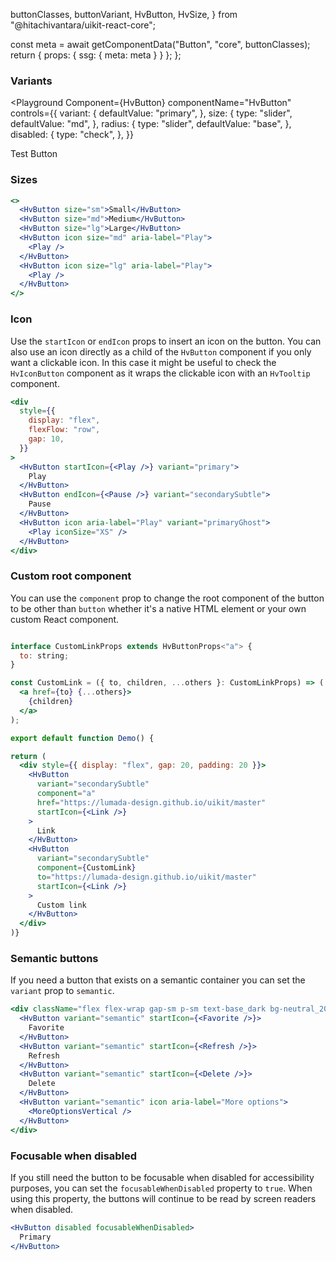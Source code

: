   buttonClasses,
  buttonVariant,
  HvButton,
  HvSize,
} from "@hitachivantara/uikit-react-core";




  const meta = await getComponentData("Button", "core", buttonClasses);
  return { props: { ssg: { meta: meta } } };
};

<Description />

<Page>

### Variants

<Playground
  Component={HvButton}
  componentName="HvButton"
  controls={{
    variant: {
      defaultValue: "primary",
    },
    size: {
      type: "slider",
      defaultValue: "md",
    },
    radius: {
      type: "slider",
      defaultValue: "base",
    },
    disabled: {
      type: "check",
    },
  }}
>
  Test Button
</Playground>

### Sizes

```jsx live
<>
  <HvButton size="sm">Small</HvButton>
  <HvButton size="md">Medium</HvButton>
  <HvButton size="lg">Large</HvButton>
  <HvButton icon size="md" aria-label="Play">
    <Play />
  </HvButton>
  <HvButton icon size="lg" aria-label="Play">
    <Play />
  </HvButton>
</>
```

### Icon

Use the `startIcon` or `endIcon` props to insert an icon on the button.
You can also use an icon directly as a child of the `HvButton` component if you only want a clickable icon. In this case it might be useful
to check the `HvIconButton` component as it wraps the clickable icon with an `HvTooltip` component.

```jsx live
<div
  style={{
    display: "flex",
    flexFlow: "row",
    gap: 10,
  }}
>
  <HvButton startIcon={<Play />} variant="primary">
    Play
  </HvButton>
  <HvButton endIcon={<Pause />} variant="secondarySubtle">
    Pause
  </HvButton>
  <HvButton icon aria-label="Play" variant="primaryGhost">
    <Play iconSize="XS" />
  </HvButton>
</div>
```

### Custom root component

You can use the `component` prop to change the root component of the button to be other than `button` whether it's a native HTML element or your own custom React component.

```jsx live

interface CustomLinkProps extends HvButtonProps<"a"> {
  to: string;
}

const CustomLink = ({ to, children, ...others }: CustomLinkProps) => (
  <a href={to} {...others}>
    {children}
  </a>
);

export default function Demo() {

return (
  <div style={{ display: "flex", gap: 20, padding: 20 }}>
    <HvButton
      variant="secondarySubtle"
      component="a"
      href="https://lumada-design.github.io/uikit/master"
      startIcon={<Link />}
    >
      Link
    </HvButton>
    <HvButton
      variant="secondarySubtle"
      component={CustomLink}
      to="https://lumada-design.github.io/uikit/master"
      startIcon={<Link />}
    >
      Custom link
    </HvButton>
  </div>
)}
```

### Semantic buttons

If you need a button that exists on a semantic container you can set the `variant` prop to `semantic`.

```jsx live
<div className="flex flex-wrap gap-sm p-sm text-base_dark bg-neutral_20">
  <HvButton variant="semantic" startIcon={<Favorite />}>
    Favorite
  </HvButton>
  <HvButton variant="semantic" startIcon={<Refresh />}>
    Refresh
  </HvButton>
  <HvButton variant="semantic" startIcon={<Delete />}>
    Delete
  </HvButton>
  <HvButton variant="semantic" icon aria-label="More options">
    <MoreOptionsVertical />
  </HvButton>
</div>
```

### Focusable when disabled

If you still need the button to be focusable when disabled for accessibility purposes, you can set the `focusableWhenDisabled` property to `true`.
When using this property, the buttons will continue to be read by screen readers when disabled.

```jsx live
<HvButton disabled focusableWhenDisabled>
  Primary
</HvButton>
```

</Page>

